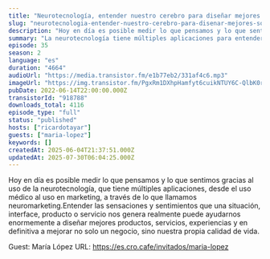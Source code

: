 ```yaml
---
title: "Neurotecnología, entender nuestro cerebro para diseñar mejores soluciones, con María López"
slug: "neurotecnologia-entender-nuestro-cerebro-para-disenar-mejores-soluciones-con-maria-lopez"
description: "Hoy en día es posible medir lo que pensamos y lo que sentimos gracias al uso de la neurotecnología, que tiene múltiples aplicaciones, desde el uso médico al uso en marketing, a través de lo que llamamos neuromarketing.Entender las sensaciones y sentimientos que una situación, interface, producto o servicio nos genera realmente puede ayudarnos enormemente a diseñar mejores productos, servicios, experiencias y en definitiva a mejorar no solo un negocio, sino nuestra propia calidad de vida.\n\nGuest: María López\nURL: https://es.cro.cafe/invitados/maria-lopez"
summary: "La neurotecnología tiene múltiples aplicaciones para entender y comprender como sentimos, reaccionamos y nos comportamos. Hablamos de todo ello con María López, CEO de Bitbrain."
episode: 35
season: 2
language: "es"
duration: "4664"
audioUrl: "https://media.transistor.fm/e1b77eb2/331af4c6.mp3"
imageUrl: "https://img.transistor.fm/PgxRm1DXhpHamfyt6cuikNTUY6C-QlbK0rlwqYCQmKY/rs:fill:0:0:1/w:1400/h:1400/q:60/mb:500000/aHR0cHM6Ly9pbWct/dXBsb2FkLXByb2R1/Y3Rpb24udHJhbnNp/c3Rvci5mbS85MDQ1/NTVjNTBjZjc0ZjFj/Njg5NTUyNTUwNWFh/YjViMi5qcGc.webp"
pubDate: 2022-06-14T22:00:00.000Z
transistorId: "918788"
downloads_total: 4116
episode_type: "full"
status: "published"
hosts: ["ricardotayar"]
guests: ["maria-lopez"]
keywords: []
createdAt: 2025-06-04T21:37:51.000Z
updatedAt: 2025-07-30T06:04:25.000Z
---
```


Hoy en día es posible medir lo que pensamos y lo que sentimos gracias al uso de la neurotecnología, que tiene múltiples aplicaciones, desde el uso médico al uso en marketing, a través de lo que llamamos neuromarketing.Entender las sensaciones y sentimientos que una situación, interface, producto o servicio nos genera realmente puede ayudarnos enormemente a diseñar mejores productos, servicios, experiencias y en definitiva a mejorar no solo un negocio, sino nuestra propia calidad de vida.

Guest: María López
URL: https://es.cro.cafe/invitados/maria-lopez
